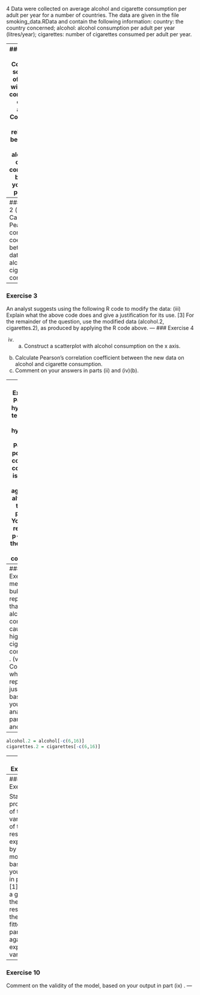 
\large 
\noindent

4 Data were collected on average alcohol and cigarette consumption per adult per year
for a number of countries. The data are given in the file smoking_data.RData
and contain the following information:
country: the country concerned;
alcohol: alcohol consumption per adult per year (litres/year);
cigarettes: number of cigarettes consumed per adult per year.

---
### Exercise 1
(i) (a) Construct a scatterplot of the data with alcohol consumption on the
x axis.
(b) Comment on the relationship between the data on alcohol and cigarette
consumption based on your plot in part (i)(a).
---
### Exercise 2
(ii) Calculate Pearson’s correlation coefficient between the data on alcohol and
cigarette consumption. 
---
### Exercise 3
An analyst suggests using the following R code to modify the data:
(iii) Explain what the above code does and give a justification for its use. [3]
For the remainder of the question, use the modified data
(alcohol.2, cigarettes.2), as produced by applying the R
code above.
---
### Exercise 4

(iv) (a) Construct a scatterplot with alcohol consumption on the x axis.
(b) Calculate Pearson’s correlation coefficient between the new data on
alcohol and cigarette consumption.
(c) Comment on your answers in parts (ii) and (iv)(b).

---
### Exercise 5
Perform a hypothesis test for the null hypothesis that Pearson’s population
correlation coefficient is equal to zero, against the alternative that it is positive.
You should report the p-value of the test and a clear conclusion. 

---
### Exercise 6
A media bulletin has reported that ‘'‘h‘igher alcohol consumption causes higher
cigarette consumption .
(vi) Comment on whether this report is justified based on your analysis in parts (iv)
and (v). 

---

```r
alcohol.2 = alcohol[-c(6,16)]
cigarettes.2 = cigarettes[-c(6,16)]
```

---
### Exercise 7

Perform a simple linear regression analysis on the new data using a
model of the form $$y = α + βx + ε$$ (cigarette consumption, y, on alcohol
consumption, x), where the error terms ε independently follow a
N(0, s2) distribution.
Your answer should show the fitted line plotted on the data scatterplot
and report the estimate of parameter s. 


---
### Exercise 8 

State the proportion of the total variability of the responses explained
by the model, based on your output in part (vii). [1]
(ix) Plot a graph of the residuals of the model fitted in part (vii)
against the explanatory variable. 


---
### Exercise 10

Comment on the validity of the model, based on your output in
part (ix) . 
---